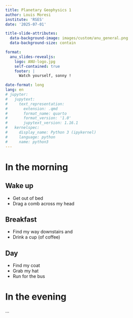 ```yaml
---
title: Planetary Geophysics 1
author: Louis Moresi
institute: 'RSES'
date: '2025-07-01'

title-slide-attributes:
  data-background-image: images/custom/anu_general.png
  data-background-size: contain

format:
  anu_slides-revealjs:
    logo: ANU-logo.jpg
    self-contained: true
    footer: |
      Watch yourself, sonny !

date-format: long
lang: en
# jupyter:
#   jupytext:
#     text_representation:
#       extension: .qmd
#       format_name: quarto
#       format_version: '1.0'
#       jupytext_version: 1.16.1
#   kernelspec:
#     display_name: Python 3 (ipykernel)
#     language: python
#     name: python3
---
```


# In the morning

## Wake up



- Get out of bed
- Drag a comb across my head

## Breakfast

- Find my way downstairs and
- Drink a cup (of coffee)

## Day

 - Find my coat
 - Grab my hat
 - Run for the bus

# In the evening

...
